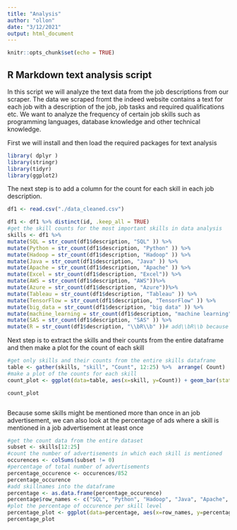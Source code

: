 ---
title: "Analysis"
author: "ollon"
date: "3/12/2021"
output: html_document
---

```{r setup, include=FALSE}
knitr::opts_chunk$set(echo = TRUE)
```

## R Markdown text analysis script
In this script we will analyze the text data from the job descriptions from our scraper. The data we scraped fromt the indeed website contains a text for each job with a description of the job, job tasks and required qualifications etc. We want to analyze the frequency of certain job skills such as programming languages, database knowledge and other technical knowledge. 

First we will install and then load the required packages for text analysis
```{r}


library( dplyr )
library(stringr)
library(tidyr)
library(ggplot2)
```

The next step is to add a column for the count for each skill in each job description. 

```{r}
df1 <- read.csv("./data_cleaned.csv")

df1 <- df1 %>% distinct(id, .keep_all = TRUE)
#get the skill counts for the most important skills in data analysis
skills <- df1 %>%
mutate(SQL = str_count(df1$description, "SQL" )) %>%
mutate(Python = str_count(df1$description, "Python" )) %>%
mutate(Hadoop = str_count(df1$description, "Hadoop" )) %>%
mutate(Java = str_count(df1$description, "Java" )) %>%
mutate(Apache = str_count(df1$description, "Apache" )) %>%
mutate(Excel = str_count(df1$description, "Excel")) %>%
mutate(AWS = str_count(df1$description, "AWS"))%>%
mutate(Azure = str_count(df1$description, "Azure"))%>% 
mutate(Tableau = str_count(df1$description, "Tableau" )) %>%
mutate(TensorFlow = str_count(df1$description, "TensorFlow" )) %>%  
mutate(big_data = str_count(df1$description, "big data" )) %>% 
mutate(machine_learning = str_count(df1$description, "machine learning" )) %>%
mutate(SAS = str_count(df1$description, "SAS" )) %>% 
mutate(R = str_count(df1$description, "\\bR\\b" ))# add\\bR\\b because otherwise words all capital letter R's will be counted, which includes any r at the beginning of a sentence. 
```
Next step is to extract the skills and their counts from the entire dataframe and then make a plot for the count of each skill
```{r}
#get only skills and their counts from the entire skills dataframe
table <- gather(skills, "skill", "Count", 12:25) %>%  arrange( Count) 
#make a plot of the counts for each skill
count_plot <- ggplot(data=table, aes(x=skill, y=Count)) + geom_bar(stat="identity") + coord_flip()#flip coordinates because skills on x axis gives messy text

count_plot



```


Because some skills might be mentioned more than once in an job advertisement, we can also look at the percentage of ads where a skill is mentioned in a job advertisement at least once 

```{r}
#get the count data from the entire dataset
subset <- skills[12:25]  
#count the number of advertisements in which each skill is mentioned
occurences <- colSums(subset != 0)
#percentage of total number of advertisements
percentage_occurence <- occurences/852
percentage_occurence
#add skillnames into the dataframe 
percentage <- as.data.frame(percentage_occurence)
percentage$row_names <- c("SQL", "Python", "Hadoop", "Java", "Apache", "Excel", "AWS", "Azure", "Tableau", "TensorFlow", "big_data", "machine_learning", "SAS", "R")
#plot the percentage of occurence per skill level
percentage_plot <- ggplot(data=percentage, aes(x=row_names, y=percentage_occurence)) + geom_bar(stat="identity") + coord_flip()
percentage_plot

```